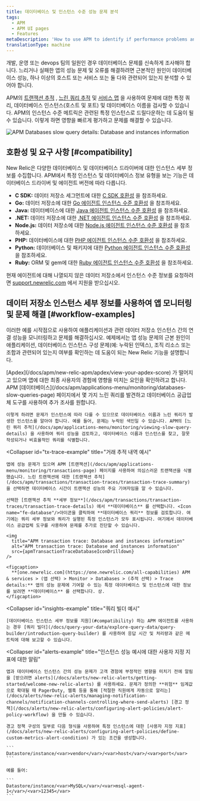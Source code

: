 ```yaml
---
title: 데이터베이스 및 인스턴스 수준 성능 문제 분석
tags:
  - APM
  - APM UI pages
  - Features
metaDescription: 'How to use APM to identify if performance problems and errors are due to database performance, one or more hosts/instances or services, or both.'
translationType: machine
---
```




개발, 운영 또는 devops 팀의 일원인 경우 데이터베이스 문제를 신속하게 조사해야 합니다. 느리거나 실패한 앱의 성능 문제 및 오류를 해결하려면 근본적인 원인이 데이터베이스 성능, 하나 이상의 호스트 또는 서비스 또는 둘 다와 관련되어 있는지 분석할 수 있어야 합니다.

APM의 [트랜잭션 추적](/docs/apm/transactions/transaction-traces/transaction-traces) , [느린 쿼리 추적](/docs/apm/applications-menu/monitoring/viewing-slow-query-details) 및 [서비스 맵](/docs/data-analysis/service-maps/get-started/service-maps-visualize-monitor-apps-entire-architecture) 을 사용하여 문제에 대한 특정 쿼리, 데이터베이스 인스턴스(호스트 및 포트) 및 데이터베이스 이름을 검사할 수 있습니다. APM의 인스턴스 수준 메트릭은 관련된 특정 인스턴스로 드릴다운하는 데 도움이 될 수 있습니다. 이렇게 하면 영향을 빠르게 평가하고 문제를 해결할 수 있습니다.

<img
  title="APM Databases slow query details: Database and instances information"
  alt="APM Databases slow query details: Database and instances information"
  src={apmDatabaseOverview}
/>

## 호환성 및 요구 사항 [#compatibility]

New Relic은 다양한 데이터베이스 및 데이터베이스 드라이버에 대한 인스턴스 세부 정보를 수집합니다. APM에서 특정 인스턴스 및 데이터베이스 정보 유형을 보는 기능은 데이터베이스 드라이버 및 에이전트 버전에 따라 다릅니다.

* **C SDK:** 데이터 저장소 세그먼트에 대한 [C SDK 호환성](/docs/agents/c-sdk/instrumentation/instrument-your-app-c-sdk#datastore-segments) 을 참조하세요.
* **Go:** 데이터 저장소에 대한 [Go 에이전트 인스턴스 수준 호환성](/docs/agents/go-agent/get-started/go-agent-compatibility-requirements#datastores) 을 참조하세요.
* **Java:** 데이터베이스에 대한 [Java 에이전트 인스턴스 수준 호환성](/docs/agents/java-agent/getting-started/compatibility-requirements-java-agent#instance-level-db) 을 참조하세요.
* **.NET:** 데이터 저장소에 대한 [.NET 에이전트 인스턴스 수준 호환성](/docs/agents/net-agent/getting-started/compatibility-requirements-net-agent#instance-details) 을 참조하세요.
* **Node.js:** 데이터 저장소에 대한 [Node.js 에이전트 인스턴스 수준 호환성](/docs/agents/nodejs-agent/getting-started/compatibility-requirements-nodejs-agent#instance-details) 을 참조하세요.
* **PHP:** 데이터베이스에 대한 [PHP 에이전트 인스턴스 수준 호환성](/docs/agents/php-agent/getting-started/php-agent-compatibility-requirements#instance-details) 을 참조하세요.
* **Python:** 데이터베이스 및 패키지에 대한 [Python 에이전트 인스턴스 수준 호환성](/docs/agents/python-agent/getting-started/instrumented-python-packages#instance-details) 을 참조하세요.
* **Ruby:** ORM 및 gem에 대한 [Ruby 에이전트 인스턴스 수준 호환성](/docs/agents/ruby-agent/getting-started/ruby-agent-requirements-supported-frameworks#instance_details) 을 참조하세요.

현재 에이전트에 대해 나열되지 않은 데이터 저장소에서 인스턴스 수준 정보를 요청하려면 [support.newrelic.com](https://support.newrelic.com) 에서 지원을 받으십시오.

## 데이터 저장소 인스턴스 세부 정보를 사용하여 앱 모니터링 및 문제 해결 [#workflow-examples]

이러한 예를 시작점으로 사용하여 애플리케이션과 관련 데이터 저장소 인스턴스 간의 연결 성능을 모니터링하고 문제를 해결하십시오. 예제에서는 앱 성능 문제의 근본 원인이 애플리케이션, 데이터베이스 인스턴스 구성 문제(예: 누락된 인덱스), 조직 리소스 또는 조합과 관련되어 있는지 여부를 확인하는 데 도움이 되는 New Relic 기능을 설명합니다.

<CollapserGroup>
  <Collapser
    id="slow-sql-example"
    title="느린 쿼리 추적 세부정보 예시"
  >
    [Apdex](/docs/apm/new-relic-apm/apdex/view-your-apdex-score) 가 떨어지고 있으며 앱에 대한 최종 사용자의 경험에 영향을 미치는 요인을 확인하려고 합니다. APM [데이터베이스](/docs/apm/applications-menu/monitoring/databases-slow-queries-page) 페이지에서 몇 가지 느린 쿼리를 발견하고 데이터베이스 공급업체 도구를 사용하여 추가 조사를 원합니다.

    이렇게 하려면 문제가 인스턴스에 따라 다를 수 있으므로 데이터베이스 이름과 느린 쿼리가 발생한 인스턴스를 알아야 합니다. 예를 들어, 문제는 누락된 색인일 수 있습니다. APM의 [느린 쿼리 추적](/docs/apm/applications-menu/monitoring/viewing-slow-query-details) 을 사용하여 쿼리 성능을 검토하고, 데이터베이스 이름과 인스턴스를 찾고, 잘못 작성되거나 비효율적인 쿼리를 식별합니다.
  </Collapser>

  <Collapser
    id="tx-trace-example"
    title="거래 추적 내역 예시"
  >
    앱에 성능 문제가 있으며 APM [트랜잭션](/docs/apm/applications-menu/monitoring/transactions-page) 페이지를 사용하여 의심스러운 트랜잭션을 식별했습니다. 느린 트랜잭션에 대한 [트랜잭션 추적](/docs/apm/transactions/transaction-traces/transaction-trace-summary) 을 선택하면 데이터베이스 시간이 트랜잭션 성능의 주요 기여자임을 알 수 있습니다.

    선택한 [트랜잭션 추적 **세부 정보**](/docs/apm/transactions/transaction-traces/transaction-trace-details) 에서 **데이터베이스** 를 선택합니다. <Icon name="fe-database"/>아이콘을 클릭하여 **데이터베이스 쿼리** 정보를 검토합니다. 여기에는 쿼리 세부 정보와 쿼리가 실행된 특정 인스턴스가 모두 표시됩니다. 여기에서 데이터베이스 공급업체 도구를 사용하여 문제를 추가로 진단할 수 있습니다.

    <img
      title="APM transaction trace: Database and instances information"
      alt="APM transaction trace: Database and instances information"
      src={apmTransactionTraceDatabaseIconDrilldown}
    />

    <figcaption>
      **[one.newrelic.com](https://one.newrelic.com/all-capabilities) APM & services > (앱 선택) > Monitor > Databases > (추적 선택) > Trace details:** 앱의 성능 문제에 기여할 수 있는 특정 데이터베이스 및 인스턴스에 대한 정보를 보려면 **데이터베이스** 를 선택합니다. 상.
    </figcaption>
  </Collapser>

  <Collapser
    id="insights-example"
    title="쿼리 빌더 예시"
  >
    [데이터베이스 인스턴스 세부 정보를 지원](#compatibility) 하는 APM 에이전트를 사용하는 경우 [쿼리 빌더](/docs/query-your-data/explore-query-data/query-builder/introduction-query-builder) 를 사용하여 응답 시간 및 처리량과 같은 메트릭에 대해 보고할 수 있습니다.
  </Collapser>

  <Collapser
    id="alerts-example"
    title="인스턴스 성능 예시에 대한 사용자 지정 지표에 대한 알림"
  >
    앱과 데이터베이스 인스턴스 간의 성능 문제가 고객 경험에 부정적인 영향을 미치기 전에 알림을 [받으려면 alerts](/docs/alerts/new-relic-alerts/getting-started/welcome-new-relic-alerts) 를 사용하세요. 문제가 정의한 **위험** 임계값으로 확대될 때 PagerDuty, 웹훅 등을 통해 [적절한 직원에게 자동으로 알리는](/docs/alerts/new-relic-alerts/managing-notification-channels/notification-channels-controlling-where-send-alerts) [경고 정책](/docs/alerts/new-relic-alerts/configuring-alert-policies/alert-policy-workflow) 을 만들 수 있습니다.

    경고 정책 구성의 일부로 다음 형식을 사용하여 특정 인스턴스에 대한 [사용자 지정 지표](/docs/alerts/new-relic-alerts/configuring-alert-policies/define-custom-metrics-alert-condition) 가 있는 조건을 생성합니다.

    ```
    Datastore/instance/<var>vendor</var>/<var>host</var>/<var>port</var>
    ```

    예를 들어:

    ```
    Datastore/instance/<var>MySQL</var>/<var>msql-agent-1</var>/<var>12345</var>
    ```
  </Collapser>
</CollapserGroup>